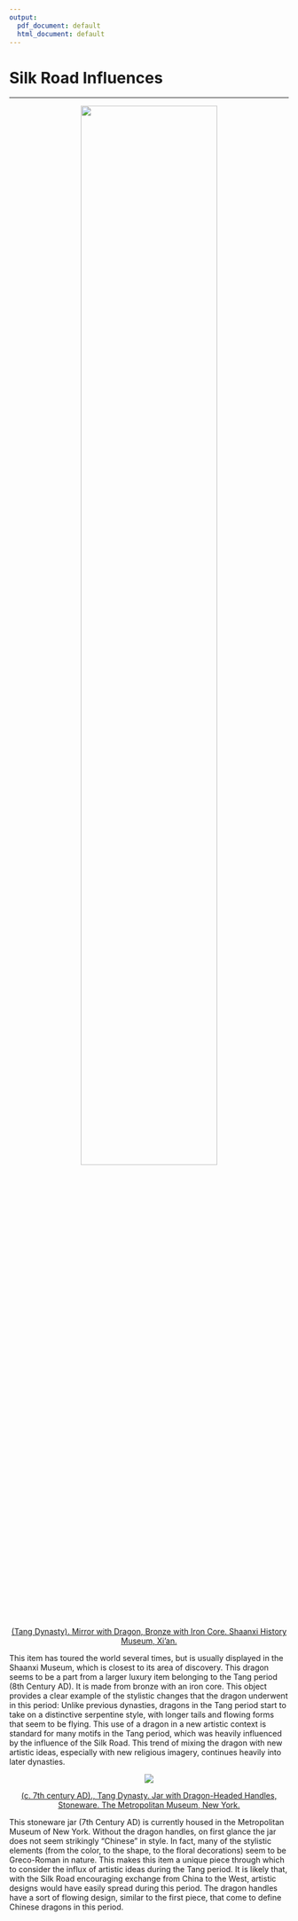 ```yaml
---
output:
  pdf_document: default
  html_document: default
---
```

# Silk Road Influences {-#tang}

---

<center>

![](images/gilded_dragon.png){width=70%}

[(Tang Dynasty). Mirror with Dragon, Bronze with Iron Core. Shaanxi History Museum, Xi’an.]()
</center>
This item has toured the world several times, but is usually displayed in the Shaanxi Museum, which is closest to its area of discovery. This dragon seems to be a part from a larger luxury item belonging to the Tang period (8th Century AD). It is made from bronze with an iron core. This object provides a clear example of the stylistic changes that the dragon underwent in this period: Unlike previous dynasties, dragons in the Tang period start to take on a distinctive serpentine style, with longer tails and flowing forms that seem to be flying. This use of a dragon in a new artistic context is standard for many motifs in the Tang period, which was heavily influenced by the influence of the Silk Road. This trend of mixing the dragon with new artistic ideas, especially with new religious imagery, continues heavily into later dynasties. 



<center>

![](images/jar.png){}

[(c. 7th century AD)., Tang Dynasty. Jar with Dragon-Headed Handles, Stoneware. The Metropolitan Museum, New York.](https://www.metmuseum.org/art/collection/search/45862){target="_blank"}
</center>

This stoneware jar (7th Century AD) is currently housed in the Metropolitan Museum of New York. Without the dragon handles, on first glance the jar does not seem strikingly “Chinese” in style. In fact, many of the stylistic elements (from the color, to the shape, to the floral decorations) seem to be Greco-Roman in nature. This makes this item a unique piece through which to consider the influx of artistic ideas during the Tang period. It is likely that, with the Silk Road encouraging exchange from China to the West, artistic designs would have easily spread during this period. The dragon handles have a sort of flowing design, similar to the first piece, that come to define Chinese dragons in this period. 
	
